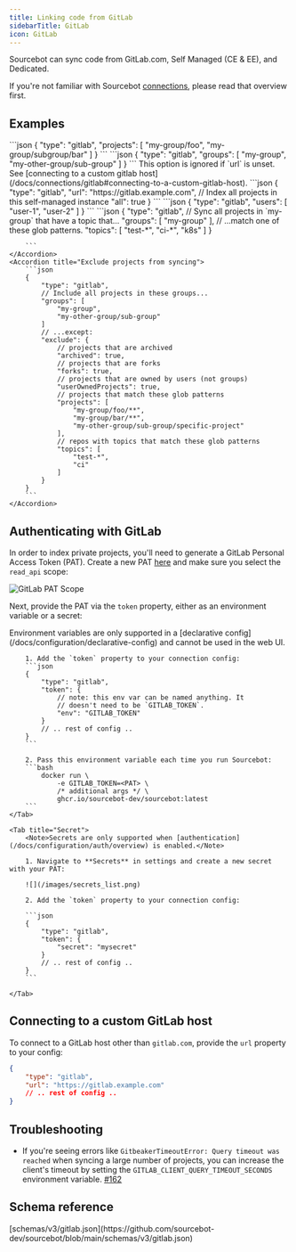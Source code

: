 ```yaml
---
title: Linking code from GitLab
sidebarTitle: GitLab
icon: GitLab
---
```



Sourcebot can sync code from GitLab.com, Self Managed (CE & EE), and Dedicated.

If you're not familiar with Sourcebot [connections](/docs/connections/overview), please read that overview first.

## Examples

<AccordionGroup>
    <Accordion title="Sync individual projects">
        ```json
        {
            "type": "gitlab",
            "projects": [
                "my-group/foo",
                "my-group/subgroup/bar"
            ]
        }
        ```
    </Accordion>
    <Accordion title="Sync all projects in a group/subgroup">
        ```json
        {
            "type": "gitlab",
            "groups": [
                "my-group",
                "my-other-group/sub-group"
            ]
        }
        ```
    </Accordion>
    <Accordion title="Sync all projects in a self managed instance">
        <Note>This option is ignored if `url` is unset. See [connecting to a custom gitlab host](/docs/connections/gitlab#connecting-to-a-custom-gitlab-host).</Note>
        ```json
        {
            "type": "gitlab",
            "url": "https://gitlab.example.com",
            // Index all projects in this self-managed instance
            "all": true
        }
        ```
    </Accordion>
    <Accordion title="Sync all projects owned by a user">
        ```json
        {
            "type": "gitlab",
            "users": [
                "user-1",
                "user-2"
            ]
        }
        ```
    </Accordion>
    <Accordion title="Filter projects by topic">
        ```json
        {
            "type": "gitlab",
            // Sync all projects in `my-group` that have a topic that...
            "groups": [
                "my-group"
            ],
            // ...match one of these glob patterns.
            "topics": [
                "test-*",
                "ci-*",
                "k8s"
            ]
        }

        ```
    </Accordion>
    <Accordion title="Exclude projects from syncing">
        ```json
        {
            "type": "gitlab",
            // Include all projects in these groups...
            "groups": [
                "my-group",
                "my-other-group/sub-group"
            ]
            // ...except:
            "exclude": {
                // projects that are archived
                "archived": true,
                // projects that are forks
                "forks": true,
                // projects that are owned by users (not groups)
                "userOwnedProjects": true,
                // projects that match these glob patterns
                "projects": [
                    "my-group/foo/**",
                    "my-group/bar/**",
                    "my-other-group/sub-group/specific-project"
                ],
                // repos with topics that match these glob patterns
                "topics": [
                    "test-*",
                    "ci"
                ]
            }
        }
        ```
    </Accordion>
</AccordionGroup>


## Authenticating with GitLab

In order to index private projects, you'll need to generate a GitLab Personal Access Token (PAT). Create a new PAT [here](https://gitlab.com/-/user_settings/personal_access_tokens) and make sure you select the `read_api` scope:

![GitLab PAT Scope](/images/gitlab_pat_scopes.png)

Next, provide the PAT via the `token` property, either as an environment variable or a secret:

<Tabs>
    <Tab title="Environment Variable">
        <Note>Environment variables are only supported in a [declarative config](/docs/configuration/declarative-config) and cannot be used in the web UI.</Note>

        1. Add the `token` property to your connection config:
        ```json
        {
            "type": "gitlab",
            "token": {
                // note: this env var can be named anything. It
                // doesn't need to be `GITLAB_TOKEN`.
                "env": "GITLAB_TOKEN"
            }
            // .. rest of config ..
        }
        ```

        2. Pass this environment variable each time you run Sourcebot:
        ```bash
            docker run \
                -e GITLAB_TOKEN=<PAT> \
                /* additional args */ \
                ghcr.io/sourcebot-dev/sourcebot:latest
        ```
    </Tab>

    <Tab title="Secret">
        <Note>Secrets are only supported when [authentication](/docs/configuration/auth/overview) is enabled.</Note>

        1. Navigate to **Secrets** in settings and create a new secret with your PAT:

        ![](/images/secrets_list.png)

        2. Add the `token` property to your connection config:

        ```json
        {
            "type": "gitlab",
            "token": {
                "secret": "mysecret"
            }
            // .. rest of config ..
        }
        ```

    </Tab>
</Tabs>

## Connecting to a custom GitLab host

To connect to a GitLab host other than `gitlab.com`, provide the `url` property to your config:

```json
{
    "type": "gitlab",
    "url": "https://gitlab.example.com"
    // .. rest of config ..
}
```

## Troubleshooting

- If you're seeing errors like `GitbeakerTimeoutError: Query timeout was reached` when syncing a large number of projects, you can increase the client's timeout by setting the `GITLAB_CLIENT_QUERY_TIMEOUT_SECONDS` environment variable. [#162](https://github.com/sourcebot-dev/sourcebot/issues/162)

## Schema reference

<Accordion title="Reference">
[schemas/v3/gitlab.json](https://github.com/sourcebot-dev/sourcebot/blob/main/schemas/v3/gitlab.json)

<GitLabSchema />

</Accordion>